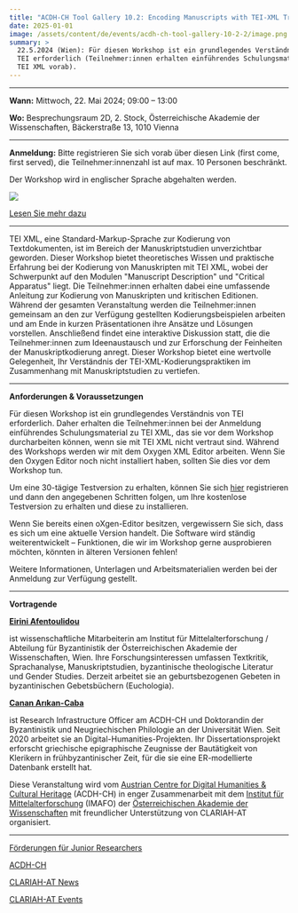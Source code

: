 ```yaml
---
title: "ACDH-CH Tool Gallery 10.2: Encoding Manuscripts with TEI-XML Training"
date: 2025-01-01
image: /assets/content/de/events/acdh-ch-tool-gallery-10-2-2/image.png
summary: >
  22.5.2024 (Wien): Für diesen Workshop ist ein grundlegendes Verständnis von
  TEI erforderlich (Teilnehmer:innen erhalten einführendes Schulungsmaterial zu
  TEI XML vorab).
---
```


***

**Wann:** Mittwoch, 22. Mai 2024; 09:00 – 13:00

**Wo:** Besprechungsraum 2D, 2. Stock, Österreichische Akademie der Wissenschaften, Bäckerstraße 13, 1010 Vienna

***

**Anmeldung:** Bitte registrieren Sie sich vorab über diesen Link (first come, first served), die Teilnehmer:innenzahl ist auf max. 10 Personen beschränkt.

Der Workshop wird in englischer Sprache abgehalten werden.

![](/assets/content/de/events/acdh-ch-tool-gallery-10-2-2/Funding-Transkribus-DE-final-V2.0-1-1024x576.png)

[Lesen Sie mehr dazu](https://clariah.at/de/forderungen-fur-jungwissenschaftlerinnen/)

***

TEI XML, eine Standard-Markup-Sprache zur Kodierung von Textdokumenten, ist im Bereich der Manuskriptstudien unverzichtbar geworden. Dieser Workshop bietet theoretisches Wissen und praktische Erfahrung bei der Kodierung von Manuskripten mit TEI XML, wobei der Schwerpunkt auf den Modulen "Manuscript Description" und "Critical Apparatus" liegt. Die Teilnehmer:innen erhalten dabei eine umfassende Anleitung zur Kodierung von Manuskripten und kritischen Editionen. Während der gesamten Veranstaltung werden die Teilnehmer:innen gemeinsam an den zur Verfügung gestellten Kodierungsbeispielen arbeiten und am Ende in kurzen Präsentationen ihre Ansätze und Lösungen vorstellen. Anschließend findet eine interaktive Diskussion statt, die die Teilnehmer:innen zum Ideenaustausch und zur Erforschung der Feinheiten der Manuskriptkodierung anregt. Dieser Workshop bietet eine wertvolle Gelegenheit, Ihr Verständnis der TEI-XML-Kodierungspraktiken im Zusammenhang mit Manuskriptstudien zu vertiefen.

***

**Anforderungen & Voraussetzungen**

Für diesen Workshop ist ein grundlegendes Verständnis von TEI erforderlich. Daher erhalten die Teilnehmer:innen bei der Anmeldung einführendes Schulungsmaterial zu TEI XML, das sie vor dem Workshop durcharbeiten können, wenn sie mit TEI XML nicht vertraut sind. Während des Workshops werden wir mit dem Oxygen XML Editor arbeiten. Wenn Sie den Oxygen Editor noch nicht installiert haben, sollten Sie dies vor dem Workshop tun.

Um eine 30-tägige Testversion zu erhalten, können Sie sich [hier](https://www.oxygenxml.com/oxygen_feedback_enterprise/try_it.html) registrieren und dann den angegebenen Schritten folgen, um Ihre kostenlose Testversion zu erhalten und diese zu installieren.

Wenn Sie bereits einen oXgen-Editor besitzen, vergewissern Sie sich, dass es sich um eine aktuelle Version handelt. Die Software wird ständig weiterentwickelt – Funktionen, die wir im Workshop gerne ausprobieren möchten, könnten in älteren Versionen fehlen!

Weitere Informationen, Unterlagen und Arbeitsmaterialien werden bei der Anmeldung zur Verfügung gestellt.

***

**Vortragende**

[**Eirini Afentoulidou**](https://www.oeaw.ac.at/acdh/events/event-series/%7B$BASE%7D/#)

ist wissenschaftliche Mitarbeiterin am Institut für Mittelalterforschung / Abteilung für Byzantinistik der Österreichischen Akademie der Wissenschaften, Wien. Ihre Forschungsinteressen umfassen Textkritik, Sprachanalyse, Manuskriptstudien, byzantinische theologische Literatur und Gender Studies. Derzeit arbeitet sie an geburtsbezogenen Gebeten in byzantinischen Gebetsbüchern (Euchologia).

[**Canan Arıkan-Caba**](https://www.oeaw.ac.at/acdh/events/event-series/%7B$BASE%7D/#)

ist Research Infrastructure Officer am ACDH-CH und Doktorandin der Byzantinistik und Neugriechischen Philologie an der Universität Wien. Seit 2020 arbeitet sie an Digital-Humanities-Projekten. Ihr Dissertationsprojekt erforscht griechische epigraphische Zeugnisse der Bautätigkeit von Klerikern in frühbyzantinischer Zeit, für die sie eine ER-modellierte Datenbank erstellt hat.

Diese Veranstaltung wird vom [Austrian Centre for Digital Humanities & Cultural Heritage](https://www.oeaw.ac.at/acdh/events/event-series/acdh-ch-tool-gallery-102) (ACDH-CH) in enger Zusammenarbeit mit dem [Institut für Mittelalterforschung](https://www.oeaw.ac.at/en/imafo/home) (IMAFO) der [Österreichischen Akademie der Wissenschaften](https://clariah.at/consortium-austrian-academy-of-sciences/) mit freundlicher Unterstützung von CLARIAH-AT organisiert.

***

[Förderungen für Junior Researchers](https://clariah.at/de/forderungen-fur-jungwissenschaftlerinnen/)

[ACDH-CH](https://www.oeaw.ac.at/acdh/)

[CLARIAH-AT News](https://clariah.at/de/aktuelles/)

[CLARIAH-AT Events](https://clariah.at/de/veranstaltungen/)
